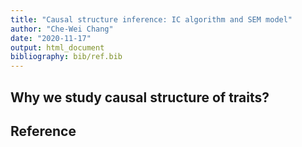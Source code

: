 ```yaml
---
title: "Causal structure inference: IC algorithm and SEM model"
author: "Che-Wei Chang"
date: "2020-11-17"
output: html_document
bibliography: bib/ref.bib
---
```

## Why we study causal structure of traits?


## Reference